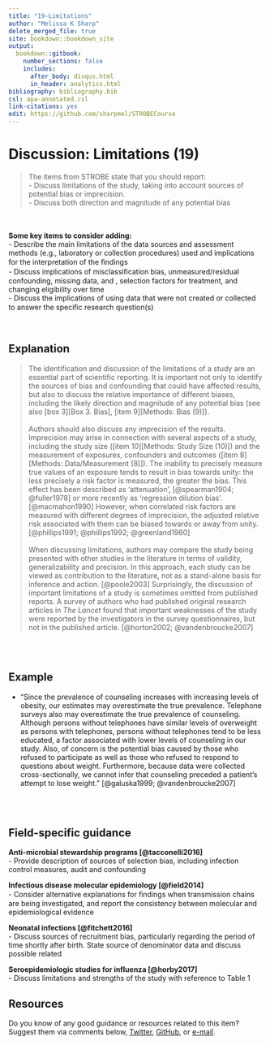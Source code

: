 ---
title: "19-Limitations"
author: "Melissa K Sharp"
delete_merged_file: true
site: bookdown::bookdown_site
output:
  bookdown::gitbook:
    number_sections: false 
    includes: 
      after_body: disqus.html
      in_header: analytics.html 
bibliography: bibliography.bib
csl: apa-annotated.csl
link-citations: yes
edit: https://github.com/sharpmel/STROBECourse
---

# Discussion: Limitations (19)  
> The items from STROBE state that you should report:   
-	Discuss limitations of the study, taking into account sources of potential bias or imprecision.  
-	Discuss both direction and magnitude of any potential bias  

</br>  
**Some key items to consider adding:**  
- Describe the main limitations of the data sources and assessment methods (e.g., laboratory or collection procedures) used and implications for the interpretation of the ﬁndings  
- Discuss implications of misclassiﬁcation bias, unmeasured/residual confounding, missing data, and , selection factors for treatment, and changing eligibility over time  
- Discuss the implications of using data that were not created or collected to answer the speciﬁc research question(s)  

</br>

## Explanation  
> The identification and discussion of the limitations of a study are an essential part of scientific reporting. It is important not only to identify the sources of bias and confounding that could have affected results, but also to discuss the relative importance of different biases, including the likely direction and magnitude of any potential bias (see also [box 3][Box 3. Bias], [item 9][Methods: Bias (9)]).  
</br>
Authors should also discuss any imprecision of the results. Imprecision may arise in connection with several aspects of a study, including the study size ([item 10][Methods: Study Size (10)]) and the measurement of exposures, confounders and outcomes ([item 8][Methods: Data/Measurement (8)]). The inability to precisely measure true values of an exposure tends to result in bias towards unity: the less precisely a risk factor is measured, the greater the bias. This effect has been described as ‘attenuation’, [@spearman1904; @fuller1978] or more recently as ‘regression dilution bias’. [@macmahon1990] However, when correlated risk factors are measured with different degrees of imprecision, the adjusted relative risk associated with them can be biased towards or away from unity. [@phillips1991; @phillips1992; @greenland1980]   
</br> 
When discussing limitations, authors may compare the study being presented with other studies in the literature in terms of validity, generalizability and precision. In this approach, each study can be viewed as contribution to the literature, not as a stand-alone basis for inference and action. [@poole2003] Surprisingly, the discussion of important limitations of a study is sometimes omitted from published reports. A survey of authors who had published original research articles in <i>The Lancet</i> found that important weaknesses of the study were reported by the investigators in the survey questionnaires, but not in the published article. [@horton2002; @vandenbroucke2007]  

</br></br> 

## Example  
- “Since the prevalence of counseling increases with increasing levels of obesity, our estimates may overestimate the true prevalence. Telephone surveys also may overestimate the true prevalence of counseling. Although persons without telephones have similar levels of overweight as persons with telephones, persons without telephones tend to be less educated, a factor associated with lower levels of counseling in our study. Also, of concern is the potential bias caused by those who refused to participate as well as those who refused to respond to questions about weight. Furthermore, because data were collected cross-sectionally, we cannot infer that counseling preceded a patient’s attempt to lose weight.” [@galuska1999; @vandenbroucke2007]  

</br> </br> 

## Field-specific guidance  
**Anti-microbial stewardship programs [@tacconelli2016]**  
- Provide description of sources of selection bias, including infection control measures, audit and confounding </br> 

**Infectious disease molecular epidemiology [@field2014]**  
- Consider alternative explanations for ﬁndings when transmission chains are being investigated, and report the consistency between molecular and epidemiological evidence </br> 

**Neonatal infections [@fitchett2016]**  
- Discuss sources of recruitment bias, particularly regarding the period of time shortly after birth. State source of denominator data and discuss possible related  </br> 

**Seroepidemiologic studies for influenza [@horby2017]**  
- Discuss limitations and strengths of the study with reference to Table 1 </br> 

## Resources  
Do you know of any good guidance or resources related to this item? Suggest them via comments below, [Twitter](https://twitter.com/sharpmelk), [GitHub](https://github.com/sharpmel/STROBECourse), or [e-mail](mailto:melissaksharp@gmail.com).
</br> 